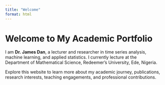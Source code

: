 ```yaml
---
title: "Welcome"
format: html
---
```


# Welcome to My Academic Portfolio

I am **Dr. James Dan**, a lecturer and researcher in time series analysis, machine learning, and applied statistics. I currently lecture at the Department of Mathematical Science, Redeemer's University, Ede, Nigeria.

Explore this website to learn more about my academic journey, publications, research interests, teaching engagements, and professional contributions.
